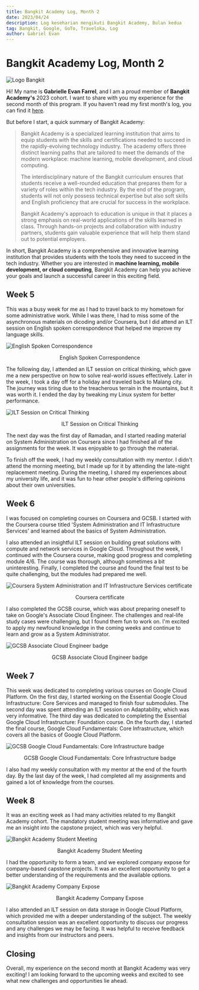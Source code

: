 ```yaml
---
title: Bangkit Academy Log, Month 2
date: 2023/04/24
description: Log keseharian mengikuti Bangkit Academy, Bulan kedua
tag: Bangkit, Google, GoTo, Traveloka, Log
author: Gabriel Evan
---
```


# Bangkit Academy Log, Month 2

<img
  src="/images/bangkit-log-2/pic1.png"
  data-align="center"
  alt="Logo Bangkit"
/>

Hi! My name is **Gabrielle Evan Farrel**, and I am a proud member of **Bangkit Academy's** 2023 cohort. I want to share with you my experience for the second month of this program. If you haven't read my first month's log, you can find it [here](/posts/bangkit-log-1).

But before I start, a quick summary of Bangkit Academy:

> Bangkit Academy is a specialized learning institution that aims to equip students with the skills and certifications needed to succeed in the rapidly-evolving technology industry. The academy offers three distinct learning paths that are tailored to meet the demands of the modern workplace: machine learning, mobile development, and cloud computing.
>
> The interdisciplinary nature of the Bangkit curriculum ensures that students receive a well-rounded education that prepares them for a variety of roles within the tech industry. By the end of the program, students will not only possess technical expertise but also soft skills and English proficiency that are crucial for success in the workplace.
>
> Bangkit Academy's approach to education is unique in that it places a strong emphasis on real-world applications of the skills learned in class. Through hands-on projects and collaboration with industry partners, students gain valuable experience that will help them stand out to potential employers.

In short, Bangkit Academy is a comprehensive and innovative learning institution that provides students with the tools they need to succeed in the tech industry. Whether you are interested in **machine learning, mobile development, or cloud computing**, Bangkit Academy can help you achieve your goals and launch a successful career in this exciting field.

## Week 5

This was a busy week for me as I had to travel back to my hometown for some administrative work. While I was there, I had to miss some of the asynchronous materials on dicoding and/or Coursera, but I did attend an ILT session on English spoken correspondence that helped me improve my language skills.

<img
  src="/images/bangkit-log-2/pic2.png"
  data-align="center"
  alt="English Spoken Correspondence"
/>
<p align="center">English Spoken Correspondence</p>

The following day, I attended an ILT session on critical thinking, which gave me a new perspective on how to solve real-world issues effectively. Later in the week, I took a day off for a holiday and traveled back to Malang city. The journey was tiring due to the treacherous terrain in the mountains, but it was worth it. I ended the day by tweaking my Linux system for better performance.

<img
  src="/images/bangkit-log-2/pic3.png"
  data-align="center"
  alt="ILT Session on Critical Thinking"
/>
<p align="center">ILT Session on Critical Thinking</p>

The next day was the first day of Ramadan, and I started reading material on System Administration on Coursera since I had finished all of the assignments for the week. It was enjoyable to go through the material.

To finish off the week, I had my weekly consultation with my mentor. I didn't attend the morning meeting, but I made up for it by attending the late-night replacement meeting. During the meeting, I shared my experiences about my university life, and it was fun to hear other people's differing opinions about their own universities.

## Week 6

I was focused on completing courses on Coursera and GCSB. I started with the Coursera course titled 'System Administration and IT Infrastructure Services' and learned about the basics of System Administration.

I also attended an insightful ILT session on building great solutions with compute and network services in Google Cloud. Throughout the week, I continued with the Coursera course, making good progress and completing module 4/6. The course was thorough, although sometimes a bit uninteresting. Finally, I completed the course and found the final test to be quite challenging, but the modules had prepared me well.

<img
  src="/images/bangkit-log-2/pic4.png"
  data-align="center"
  alt="Coursera System Administration and IT Infrastructure Services certificate"
/>
<p align="center">Coursera certificate</p>

I also completed the GCSB course, which was about preparing oneself to take on Google's Associate Cloud Engineer. The challenges and real-life study cases were challenging, but I found them fun to work on. I'm excited to apply my newfound knowledge in the coming weeks and continue to learn and grow as a System Administrator.

<img
  src="/images/bangkit-log-2/pic5.png"
  data-align="center"
  alt="GCSB Associate Cloud Engineer badge"
/>
<p align="center">GCSB Associate Cloud Engineer badge</p>

## Week 7

This week was dedicated to completing various courses on Google Cloud Platform. On the first day, I started working on the Essential Google Cloud Infrastructure: Core Services and managed to finish four submodules. The second day was spent attending an ILT session on Adaptability, which was very informative. The third day was dedicated to completing the Essential Google Cloud Infrastructure: Foundation course. On the fourth day, I started the final course, Google Cloud Fundamentals: Core Infrastructure, which covers all the basics of Google Cloud Platform.

<img
  src="/images/bangkit-log-2/pic6.png"
  data-align="center"
  alt="GCSB Google Cloud Fundamentals: Core Infrastructure badge"
/>
<p align="center">GCSB Google Cloud Fundamentals: Core Infrastructure badge</p>

I also had my weekly consultation with my mentor at the end of the fourth day. By the last day of the week, I had completed all my assignments and gained a lot of knowledge from the courses.

## Week 8

It was an exciting week as I had many activities related to my Bangkit Academy cohort. The mandatory student meeting was informative and gave me an insight into the capstone project, which was very helpful.

<img
  src="/images/bangkit-log-2/pic7.png"
  data-align="center"
  alt="Bangkit Academy Student Meeting"
/>
<p align="center">Bangkit Academy Student Meeting</p>

I had the opportunity to form a team, and we explored company expose for company-based capstone projects. It was an excellent opportunity to get a better understanding of the requirements and the available options.

<img
  src="/images/bangkit-log-2/pic8.png"
  data-align="center"
  alt="Bangkit Academy Company Expose"
/>
<p align="center">Bangkit Academy Company Expose</p>

I also attended an ILT session on data storage in Google Cloud Platform, which provided me with a deeper understanding of the subject. The weekly consultation session was an excellent opportunity to discuss our progress and any challenges we may be facing. It was helpful to receive feedback and insights from our instructors and peers.

## Closing

Overall, my experience on the second month at Bangkit Academy was very exciting! I am looking forward to the upcoming weeks and excited to see what new challenges and opportunities lie ahead.
